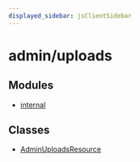 ```yaml
---
displayed_sidebar: jsClientSidebar
---
```



# admin/uploads

## Modules

- [internal](../admin_uploads/modules/admin_uploads.internal.mdx)

## Classes

- [AdminUploadsResource](../admin_uploads/classes/admin_uploads.AdminUploadsResource.mdx)
